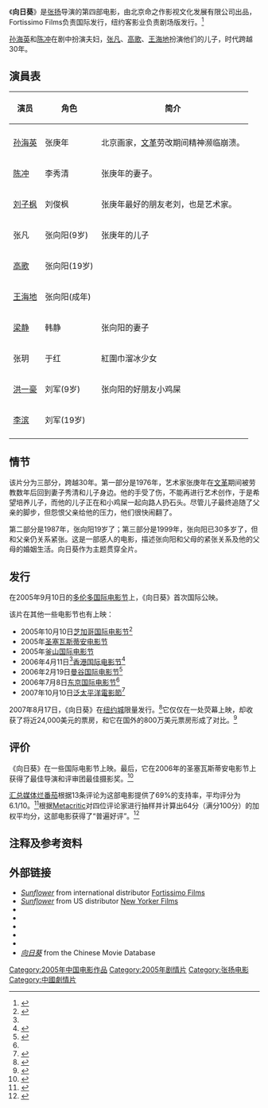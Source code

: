 《'''向日葵'''》是[[张扬_(导演)|张扬]]导演的第四部电影，由北京命之作影视文化发展有限公司出品，Fortissimo Films负责国际发行，纽约客影业负责剧场版发行。<ref name=Elley>{{cite web|url=https://www.variety.com/review/VE1117928276.html?categoryId=31&cs=1|title=Sunflower Review|author=Elley, Derek|publisher=[[Variety_(magazine)|Variety]]|date=2005-09-20|accessdate=2007-10-23|archive-date=2008-06-16|archive-url=https://web.archive.org/web/20080616191332/http://www.variety.com/review/VE1117928276.html?categoryid=31&cs=1|dead-url=no}}</ref>

[[孙海英|孙海英]]和[[陈冲_(演员)|陈冲]]在剧中扮演夫妇，[[张凡|张凡]]、[[高歌|高歌]]、[[王海地|王海地]]扮演他们的儿子，时代跨越30年。

==演員表==
{| class="wikitable"  border="1" cellspacing="1"
! 演员
! 角色
! 简介
|-----
|----
| [[孙海英|孙海英]]
| 张庚年
| 北京画家，[[文革|文革]]劳改期间精神濒临崩溃。
|-----
| [[陈冲_(演员)|陈冲]]
| 李秀清
| 张庚年的妻子。
|----
| [[刘子枫|刘子枫]]
| 刘俊枫
| 张庚年最好的朋友老刘，也是艺术家。
|----
| 张凡
| 张向阳(9岁)
| 张庚年的儿子
|----
| [[高歌|高歌]]
| 张向阳(19岁)
| 
|----
| [[王海地|王海地]]
| 张向阳(成年)
| 
|----
| [[梁静_(演员)|梁静]]
| 韩静
| 张向阳的妻子
|----
| 张玥
| 于红
| 紅圍巾溜冰少女
|----
| [[洪一豪|洪一豪]]
| 刘军(9岁)
| 张向阳的好朋友小鸡屎
|----
| [[李滨_(男演员)|李滨]]
| 刘军(19岁)
| 
|----
|}

== 情节 ==
该片分为三部分，跨越30年。第一部分是1976年，艺术家张庚年在[[文革|文革]]期间被劳教数年后回到妻子秀清和儿子身边。他的手受了伤，不能再进行艺术创作，于是希望培养儿子，而他的儿子正在和小鸡屎一起向路人扔石头。尽管儿子最终追随了父亲的脚步，但怨恨父亲给他的压力，他们很快闹翻了。

第二部分是1987年，张向阳19岁了；第三部分是1999年，张向阳已30多岁了，但和父亲仍关系紧张。这是一部感人的电影，描述张向阳和父母的紧张关系及他的父母的婚姻生活。向日葵作为主题贯穿全片。

== 发行 ==
在2005年9月10日的[[多伦多国际电影节|多伦多国际电影节]]上，《向日葵》首次国际公映。

该片在其他一些电影节也有上映：
*2005年10月10日[[芝加哥国际电影节|芝加哥国际电影节]]<ref name=imdb>{{cite web|url=https://www.imdb.com/title/tt0401808/releaseinfo|title=Release Dates for Xiang Ri Kui|publisher=[[Internet_Movie_Database|Internet Movie Database]]|accessdate=2007-10-25|archive-date=2016-03-05|archive-url=https://web.archive.org/web/20160305130314/http://www.imdb.com/title/tt0401808/releaseinfo|dead-url=no}}</ref>
*2005年[[圣塞瓦斯蒂安电影节|圣塞瓦斯蒂安电影节]]
*2005年[[釜山国际电影节|釜山国际电影节]]
*2006年4月11日<ref name=imdb/>[[香港国际电影节|香港国际电影节]]<ref>{{cite web|url=http://www.sensesofcinema.com/2006/festival-reports/hkiff-2006-ben-cho/|title=When Hou Met Kuriyami: The Hong Kong International Film Festival Turns 30|author=Cho, Ben|publisher=[[Senses_of_Cinema|Senses of Cinema]]|date=May 2006|accessdate=2007-10-25|archiveurl=https://web.archive.org/web/20070913004357/http://www.sensesofcinema.com/contents/festivals/06/40/hkiff-2006-ben-cho.html|archivedate=2007-09-13|dead-url=no}}</ref>
*2006年2月19日[[曼谷国际电影节|曼谷国际电影节]]<ref>{{cite web|url=http://www.bangkokfilm.org/2006/en/films/film_detail.aspx?id=F0006|title=Films: Sunflower (xianrikui)|publisher=Bangkokfilm.org|accessdate=2007-10-21|archive-date=2022-03-31|archive-url=https://web.archive.org/web/20220331040251/http://www.bangkokfilm.org/2006/en/films/film_detail.aspx?id=F0006|dead-url=yes}}</ref>
*2006年7月8日[[东京国际电影节|东京国际电影节]]<ref name=imdb/>
*2007年10月10日[[泛太平洋電影節|泛太平洋電影節]]<ref>{{cite web |url=http://www.pacrimfilmfestival.org/schedule2007.html |title=Pacific Rim Film Festival Schedule |publisher=Pacific Rim Film Festival |access-date=2007-10-21 |url-status=dead |archive-url=https://web.archive.org/web/20080708054520/http://www.pacrimfilmfestival.org/schedule2007.html |archive-date=2008-07-08 |dead-url=no }}</ref>

2007年8月17日，《向日葵》在[[纽约城|纽约城]]限量发行。<ref name=VV>{{cite web |url=http://www.villagevoice.com/film/0733,wallace,77512,20.html |title=Sunflower |author=Wallace, Julia |publisher=[[The_Village_Voice|The Village Voice]] |date=2007-08-14 |access-date=2007-10-29 |url-status=dead |archive-url=https://web.archive.org/web/20070922140242/http://www.villagevoice.com/film/0733,wallace,77512,20.html |archive-date=2007-09-22 |df= |dead-url=no }}</ref>它仅仅在一处荧幕上映，却收获了将近24,000美元的票房，和它在国外的800万美元票房形成了对比。<ref>{{cite web|url=https://www.boxofficemojo.com/movies/?id=sunflower.htm|title=Sunflower (2007)|publisher=[[Box_Office_Mojo|Box Office Mojo]]|accessdate=2007-10-29|archive-date=2019-08-10|archive-url=https://web.archive.org/web/20190810143710/https://www.boxofficemojo.com/movies/?id=sunflower.htm|dead-url=no}}</ref>

== 评价 ==
《向日葵》在一些国际电影节上映。最后，它在2006年的圣塞瓦斯蒂安电影节上获得了最佳导演和评审团最佳摄影奖。<ref>{{cite web |url=http://www.fortissimo.nl/catalogue/publicity.asp?filmID=205 |title=Sunflower, Publicity |publisher=Fortissimo Films |access-date=2007-10-29 |url-status=dead |archive-url=https://web.archive.org/web/20050122124724/http://www.fortissimo.nl/catalogue/publicity.asp?filmID=205 |archive-date=2005-01-22 |df= |dead-url=no }}</ref>

[[汇总媒体|汇总媒体]][[烂番茄|烂番茄]]根据13条评论为这部电影提供了69%的支持率，平均评分为6.1/10。<ref>{{cite web|url=https://www.rottentomatoes.com/m/10005901-sunflower/|title=Sunflower (2007)|publisher=[[Rotten_Tomatoes|Rotten Tomatoes]]|accessdate=2021-01-22|archive-date=2012-10-21|archive-url=https://web.archive.org/web/20121021224758/http://www.rottentomatoes.com/m/10005901-sunflower/|dead-url=no}}</ref>根据[[Metacritic|Metacritic]]对四位评论家进行抽样并计算出64分（满分100分）的加权平均分，这部电影获得了“普遍好评”。<ref>{{cite web|url=https://www.metacritic.com/film/titles/sunflower|title=Sunflower|publisher=[[Metacritic|Metacritic]]|accessdate=2020-07-08|archive-date=2007-08-27|archive-url=https://web.archive.org/web/20070827101949/http://www.metacritic.com/film/titles/sunflower|dead-url=no}}</ref>

== 注释及参考资料 ==
{{reflist}}

== 外部链接 ==
* [https://web.archive.org/web/20070607130943/http://www.fortissimo.nl/catalogue/title.asp?filmID=205 ''Sunflower''] from international distributor [[Fortissimo_Films|Fortissimo Films]]
* [https://web.archive.org/web/20080111090432/http://www.newyorkerfilms.com/nyf/t_elements/sunflower/sunflower1_t.htm ''Sunflower''] from US distributor [[New_Yorker_Films|New Yorker Films]]
* {{IMDb title|id=0401808|title=向日葵}}
* {{Amg movie|337167|向日葵}}
* {{Rotten-tomatoes|id=10005901-sunflower|title=向日葵}}
* {{metacritic film|id=sunflower|title=向日葵}}
* {{mojo title|id=sunflower|title=向日葵}}
* [http://www.dianying.com/en/title/xrk2005 ''向日葵'']{{Wayback|url=http://www.dianying.com/en/title/xrk2005 |date=20160303212726 }} from the Chinese Movie Database

{{DEFAULTSORT:Sunflower}}
[[Category:2005年中国电影作品|Category:2005年中国电影作品]]
[[Category:2005年剧情片|Category:2005年剧情片]]
[[Category:张扬电影|Category:张扬电影]]
[[Category:中國劇情片|Category:中國劇情片]]